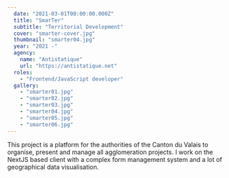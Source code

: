 ```yaml
---
  date: "2021-03-01T00:00:00.000Z"
  title: "SmarTer"
  subtitle: "Territorial Development"
  cover: "smarter-cover.jpg"
  thumbnail: "smarter04.jpg"
  year: "2021 -"
  agency:
    name: "Antistatique"
    url: "https://antistatique.net"
  roles:
    - "Frontend/JavaScript developer"
  gallery:
    - "smarter01.jpg"
    - "smarter02.jpg"
    - "smarter03.jpg"
    - "smarter04.jpg"
    - "smarter05.jpg"
    - "smarter06.jpg"
---
```


This project is a platform for the authorities of the Canton du Valais to organise, present and manage all agglomeration projects. I work on the NextJS based client with a complex form management system and a lot of geographical data visualisation.
